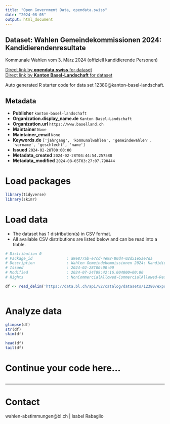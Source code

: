 ```yaml
---
title: "Open Government Data, opendata.swiss"
date: "2024-08-05"
output: html_document
---
```


## Dataset: Wahlen Gemeindekommissionen 2024: Kandidierendenresultate

Kommunale Wahlen vom 3. März 2024 (offiziell kandidierende Personen)

[Direct link by **opendata.swiss** for dataset](https://opendata.swiss/de/dataset/wahlen-gemeindekommissionen-2024-kandidierendenresultate)<br>
[Direct link by **Kanton Basel-Landschaft** for dataset](https://data.bl.ch/explore/dataset/12380/)

Auto generated R starter code for data set 12380@kanton-basel-landschaft.

## Metadata

- **Publisher** `kanton-basel-landschaft`
- **Organization.display_name.de** `Kanton Basel-Landschaft`
- **Organization.url** `https://www.baselland.ch`
- **Maintainer** `None`
- **Maintainer_email** `None`
- **Keywords.de** `['jahrgang', 'kommunalwahlen', 'gemeindewahlen', 'vorname', 'geschlecht', 'name']`
- **Issued** `2024-02-28T00:00:00`
- **Metadata_created** `2024-02-28T04:44:54.257588`
- **Metadata_modified** `2024-08-05T03:27:07.790444`


# Load packages

```r

library(tidyverse)
library(skimr)

```

# Load data

-   The dataset has 1 distribution(s) in CSV format.
-   All available CSV distributions are listed below and can be read into a tibble.

```r

# Distribution 0
# Package_id               : a9e877ab-e7cd-4e98-80d4-02d51e5ae7da
# Description              : Wahlen Gemeindekommissionen 2024: Kandidierendenresultate (csv)
# Issued                   : 2024-02-28T00:00:00
# Modified                 : 2024-07-24T09:42:16.004000+00:00
# Rights                   : NonCommercialAllowed-CommercialAllowed-ReferenceRequired

df <- read_delim('https://data.bl.ch/api/v2/catalog/datasets/12380/exports/csv')



```

# Analyze data

```r

glimpse(df)
str(df)
skim(df)

head(df)
tail(df)

```

# Continue your code here...

```r

```

------------------------------------------------------------------------

# Contact

wahlen-abstimmungen@bl.ch | Isabel Rabaglio
